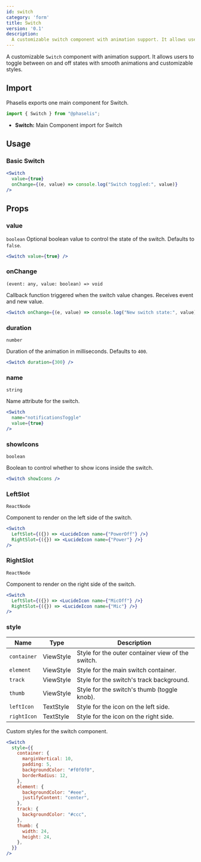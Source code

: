 ```yaml
---
id: switch
category: 'form'
title: Switch
version: '0.1'
description:
  A customizable switch component with animation support. It allows users to toggle between on and off states with smooth animations and customizable styles.
---
```


A customizable `Switch` component with animation support. It allows users to toggle between on and off states with smooth animations and customizable styles.

## Import

Phaselis exports one main component for Switch.

```js
import { Switch } from "@phaselis";
```

- **Switch:** Main Component import for Switch

## Usage

### Basic Switch

```jsx
<Switch
  value={true}
  onChange={(e, value) => console.log("Switch toggled:", value)}
/>
```

## Props


### value
`boolean`
Optional boolean value to control the state of the switch. Defaults to `false`.

```jsx
<Switch value={true} />
```

### onChange
`(event: any, value: boolean) => void`

Callback function triggered when the switch value changes. Receives event and new value.

```jsx
<Switch onChange={(e, value) => console.log("New switch state:", value)} />
```

### duration
`number`

Duration of the animation in milliseconds. Defaults to `400`.

```jsx
<Switch duration={300} />
```

### name
`string`

Name attribute for the switch.

```jsx
<Switch
  name="notificationsToggle"
  value={true}
/>
```

### showIcons
`boolean`

Boolean to control whether to show icons inside the switch.

```jsx
<Switch showIcons />
```

### LeftSlot
`ReactNode`

Component to render on the left side of the switch.

```jsx
<Switch
  LeftSlot={({}) => <LucideIcon name={"PowerOff"} />}
  RightSlot={({}) => <LucideIcon name={"Power"} />}
/>
```

### RightSlot
`ReactNode`

Component to render on the right side of the switch.

```jsx
<Switch
  LeftSlot={({}) => <LucideIcon name={"MicOff"} />}
  RightSlot={({}) => <LucideIcon name={"Mic"} />}
/>
```

### style
| Name         | Type       | Description                                       |
|--------------|------------|---------------------------------------------------|
| `container`  | ViewStyle  | Style for the outer container view of the switch. |
| `element`    | ViewStyle  | Style for the main switch container.              |
| `track`      | ViewStyle  | Style for the switch's track background.          |
| `thumb`      | ViewStyle  | Style for the switch's thumb (toggle knob).       |
| `leftIcon`   | TextStyle  | Style for the icon on the left side.              |
| `rightIcon`  | TextStyle  | Style for the icon on the right side.             |

Custom styles for the switch component.

```jsx
<Switch
  style={{
    container: {
      marginVertical: 10,
      padding: 5,
      backgroundColor: "#f0f0f0",
      borderRadius: 12,
    },
    element: {
      backgroundColor: "#eee",
      justifyContent: "center",
    },
    track: {
      backgroundColor: "#ccc",
    },
    thumb: {
      width: 24,
      height: 24,
    },
  }}
/>
```
